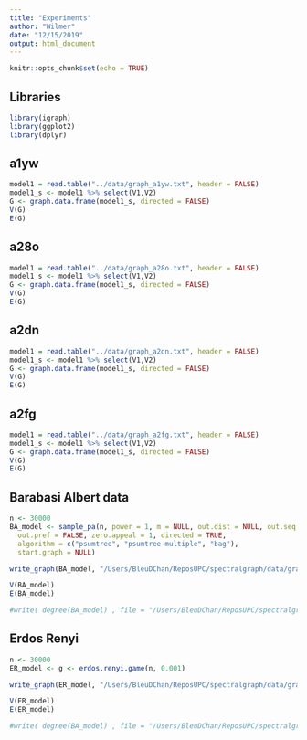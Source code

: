 ```yaml
---
title: "Experiments"
author: "Wilmer"
date: "12/15/2019"
output: html_document
---
```


```r
knitr::opts_chunk$set(echo = TRUE)
```

## Libraries
```r
library(igraph)
library(ggplot2)
library(dplyr)
```

## a1yw
```r
model1 = read.table("../data/graph_a1yw.txt", header = FALSE)
model1_s <- model1 %>% select(V1,V2)
G <- graph.data.frame(model1_s, directed = FALSE)
V(G)
E(G)
```


## a28o
```r
model1 = read.table("../data/graph_a28o.txt", header = FALSE)
model1_s <- model1 %>% select(V1,V2)
G <- graph.data.frame(model1_s, directed = FALSE)
V(G)
E(G)
```


## a2dn
```r
model1 = read.table("../data/graph_a2dn.txt", header = FALSE)
model1_s <- model1 %>% select(V1,V2)
G <- graph.data.frame(model1_s, directed = FALSE)
V(G)
E(G)
```

## a2fg
```r
model1 = read.table("../data/graph_a2fg.txt", header = FALSE)
model1_s <- model1 %>% select(V1,V2)
G <- graph.data.frame(model1_s, directed = FALSE)
V(G)
E(G)
```

## Barabasi Albert data
```r
n <- 30000
BA_model <- sample_pa(n, power = 1, m = NULL, out.dist = NULL, out.seq = NULL,
  out.pref = FALSE, zero.appeal = 1, directed = TRUE,
  algorithm = c("psumtree", "psumtree-multiple", "bag"),
  start.graph = NULL)

write_graph(BA_model, "/Users/BleuDChan/ReposUPC/spectralgraph/data/graph_bamodel30k.txt", format = c("edgelist"))

V(BA_model)
E(BA_model)

#write( degree(BA_model) , file = "/Users/BleuDChan/ReposUPC/spectralgraph/data/bamodel30k.txt", format= c("edgelist") )
```

## Erdos Renyi
```r
n <- 30000
ER_model <- g <- erdos.renyi.game(n, 0.001)

write_graph(ER_model, "/Users/BleuDChan/ReposUPC/spectralgraph/data/graph_ermodel30k.txt", format = c("edgelist"))

V(ER_model)
E(ER_model)

#write( degree(BA_model) , file = "/Users/BleuDChan/ReposUPC/spectralgraph/data/bamodel30k.txt", format= c("edgelist") )
```

